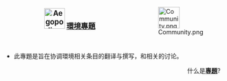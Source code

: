 <div style="float:right;margin-left:0.9em">[[Image:Community.png|50px]]</div>


<b><big><center>[[File:Aegopodium_podagraria1_ies.jpg|48px]] [[Wikipedia:環境專題|環境專題]]</center></big></b><br>

* 此專題是旨在协调環境相关条目的翻译与撰写，和相关的讨论。

<div align=right>
什么是'''[[Wikipedia:專題|專題]]'''?
</div>